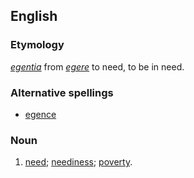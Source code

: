 ==English==

===Etymology===
{{etyl|la}} ''[[egentia]]'' from ''[[egere]]'' to need, to be in need.

===Alternative spellings===
* [[egence]]

===Noun===
{{en-noun|egencies}}

# {{obsolete}} [[need]]; [[neediness]]; [[poverty]].